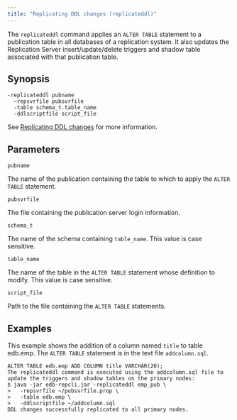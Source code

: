 ```yaml
---
title: "Replicating DDL changes (replicateddl)"
---
```


<div id="replicating_ddl_changes_cli" class="registered_link"></div>

The `replicateddl` command applies an `ALTER TABLE` statement to a publication table in all databases of a replication system. It also updates the Replication Server insert/update/delete triggers and shadow table associated with that publication table.

## Synopsis

```text
-replicateddl pubname
  –repsvrfile pubsvrfile
  -table schema_t.table_name
  -ddlscriptfile script_file
```

See [Replicating DDL changes](../../07_common_operations/08_replicating_ddl_changes/#replicating_ddl_changes) for more information.

## Parameters

`pubname`

The name of the publication containing the table to which to apply the `ALTER TABLE` statement.

`pubsvrfile`

The file containing the publication server login information.

`schema_t`

The name of the schema containing `table_name`. This value is case sensitive.

`table_name`

The name of the table in the `ALTER TABLE` statement whose definition to modify. This value is case sensitive.

`script_file`

Path to the file containing the `ALTER TABLE` statements.

## Examples

This example shows the addition of a column named `title` to table edb.emp. The `ALTER TABLE` statement is in the text file `addcolumn.sql`.

```text
ALTER TABLE edb.emp ADD COLUMN title VARCHAR(20);
The replicateddl command is executed using the addcolumn.sql file to update the triggers and shadow tables on the primary nodes:
$ java -jar edb-repcli.jar -replicateddl emp_pub \
>   -repsvrfile ~/pubsvrfile.prop \
>   -table edb.emp \
>   -ddlscriptfile ~/addcolumn.sql
DDL changes successfully replicated to all primary nodes.
```
